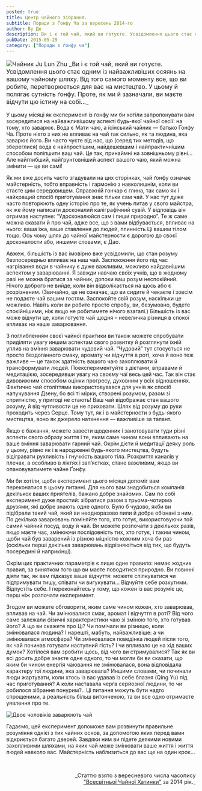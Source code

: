 ```yaml
---
posted: true
title: Центр чайного зібрання.
subtitle: Поради з Ґонфу Ча за вересень 2014-го
author: Ву Де
description: Ви і є той чай, який ви готуєте. Усвідомлення цього стає одним із найважливіших осяянь на вашому чайному шляху.
pubDate: 2015-05-29
category: ["Поради з ґонфу ча"]
---
```



<p style="font-size: 1rem"><Image class="float-right" src={TheCenterofaTeaSession1} alt="Чайник Ju Lun Zhu" /> _Ви і є той чай, який ви готуєте. Усвідомлення цього стає одним із найважливіших осяянь на вашому чайному шляху. Від того самого моменту все, що ви робите, перетворюється для вас на мистецтво. У цьому й полягає сутність ґонфу. Проте, як ми й зазначали, ви маєте відчути цю істину на собі..._</p>

У цьому місяці як експеримент із ґонфу ми би хотіли запропонувати вам зосередитися на найважливішому аспекті будь-якої чайної сесії: на тому, хто заварює. Вода є Мати чаю, а їсінський чайник — батько Ґонфу Ча. Проте ніхто з них не впливає на чай так сильно, як та людина, яка заварює його. Ви часто чуєте від нас, що (серед тих методів, що збереглися) вода є найпростішим, найдешевшим і найпрактичнішим способом поліпшити ваш чай. Це так, принаймні на зовнішньому рівні… Але найглибший, найґрунтовніший аспект вашого чаю, який можна змінити — це ви самі!

Як ми вже досить часто згадували на цих сторінках, чай ґонфу означає майстерність, тобто вправність і гармонію з навколишнім, коли ви стаєте цим середовищем. Справжній гончар є глина, так само як і найкращий спосіб приготування знає тільки сам чай. У нас тут дуже часто повторюють одну історію про те, як учень питав у свого майстра, як же йому написати досконалий каліграфічний сувій. У відповідь він отримав наступне: “Удосконалюйся сам і пиши природно”. Те ж саме можна сказати й про чай, адже все, що з вами відбувається, впливає на нього: ваша їжа, ваше ставлення до людей, плинність Ці вашим тілом тощо. Ось чому шлях до чайної майстерности є дорогою до своєї досконалости або, иншими словами, є Дао.

Авжеж, більшість із вас імовірно вже усвідомили, що стан розуму безпосередньо впливає на наш чай. Заспокоєння його під час нагрівання води в чайнику є дуже важливим, можливо найдавнішим аспектом у заварюванні. Я завжди навчаю своїх учнів, що в жодному разі не можна братися за чайник, допоки ваш розум неспокійний. Нічого доброго не вийде, коли він відволікається на щось або є розрізненим. (Звичайно, це не означає, що ви сидите й чекаєте і зовсім не подаєте чай вашим гостям. Заспокойте свій розум, наскільки це можливо. Навіть коли ви робите просто спробу, ви, безумовно, будете спокійнішими, ніж якщо не робитимете нічого взагалі.) Більшість із вас може відчути це, коли готуєте чай щодня – невеличка різниця в спокої впливає на наше заварювання.

З поглибленням своєї чайної практики ви також можете спробувати приділяти увагу иншим аспектам свого розвитку й розглянути їхній уплив на вміння заварювати чудовий чай. “Чудовий” тут стосується не просто бездоганного смаку, аромату чи відчуття в роті, хоча й воно теж важливе — це також здатність вашого чаю захоплювати й трансформувати людей. Поекспериментуйте з дієтами, вправами й медитацією, зосередивши увагу на своєму чаї весь цей час. Так він стає дивовижним способом оцінки прогресу, духовним у всіх відношеннях. Фактично чай століттями використовувався для учнів як спосіб напучування Дзену, бо всі ті мірки, створені розумом, разом зі спритністю, у пригоді не стають! Ваш чай відображає стан вашого розуму, й від чутливости це не приховати. Шлях від розуму до руки проходить через Серце. Тому тут, як і в майстерности з будь-якого мистецтва, воно як джерело натхнення — важливіше за талант.

Якщо є бажання, можете завести щоденник і занотовувати туди різні аспекти свого образу життя і те, яким саме чином вони впливають на ваше вміння заварювати гарний чай. Окрім дієти й медитації деяку роль у цьому, рівно як і в народженні будь-якого мистецтва, будуть відігравати рухливість і гнучкість вашого тіла. Розкриття каналів у плечах, а особливо в ліктях і зап’ястках, стане важливим, якщо ви опановуватимете чайне Ґонфу.

Ми би хотіли, щоби експеримент цього місяця допоміг вам переконатися в цьому питанні. Для нього вам знадобиться компанія декількох ваших приятелів, бажано добре знайомих. Сам по собі експеримент дуже простий: зібратися разом з трьома-чотирма друзями, які добре знають одне одного. Було б чудово, якби ви підібрали такий чай, який ви неодноразово пили й добре обізнані з ним. По декілька заварювань поміняйте того, хто готує, використовуючи той самий чайний посуд, воду й чай. Ви можете розпочати з декількох разів, якщо маєте час, змінюючи послідовність тих, хто готує, і таким чином, щоби чай був заварений із різною міцністю кожним хоча би раз (оскільки перші декілька заварювань відрізняюіться від тих, що будуть посередині й наприкінці).

Окрім цих практичних параметрів є лише одне правило: немає жодних правил, за винятком того що ви маєте поводитися природно. Ви повинні діяти так, як вам підказує ваше відчуття: можете спілкуватися чи підтримувати тишу, співати чи вигукувати… Відчуйте себе розкутими. Відпустіть себе. І переконайтесь у тому, що кожен із вас розуміє це, перш ніж розпочати експеримент.

Згодом ви можете обговорити, яким саме чином кожен, хто заварював, впливав на чай. Чи змінювалися смак, аромат і відчуття в роті? Від чого саме залежали фізичні характеристики чаю зі зміною того, хто готував його? А що ви скажете про Ці? Чи помічали ви різницю, коли змінювалася людина? І нарешті, мабуть, найважливіше: а чи змінювалася атмосфера? Чи змінювалася поведінка людей після того, як чай починав готувати наступний гість? І чи впливало це на хід ваших думок? Хотілося вам зробити щось, від чого ви стримувалися? Так як ви всі досить добре знаєте одне одного, то чи могли би ви сказати, що яким би чином енергія чаювання не змінювалася, вона відповідала характеру тої людини, яка заварювала? Иншими словами, чи починали люди жартувати, коли хтось із вас удавав із себе блазня (Qing Yu) під час приготування? А коли наставала черга серйозної людини, то чи робилося зібрання понурим?.. Ці питання можуть бути надто спрощеними, а реальність більш витонченою, та ви все одно отримаєте уявлення про те.

<Image class="align-center" src={TheCenterofaTeaSession2} alt="Двоє чоловіків заварюють чай" />

Гадаємо, цей експеримент допоможе вам розвинути правильне розуміння однієї з тих чайних основ, за допомогою яких перед вами відкриється багато дверей. Завдяки ним ви підете деякими новими захопливими шляхами, на яких чай може змінювати ваше життя і життя людей навколо вас. Майстерність наблизиться до вас ще на один крок…

<p>&nbsp;</p>
<p align="right" style="font-size: 0.9rem;">_Статтю взято з вересневого числа часопису<br /><a title="globalteahut.org" href="http://www.globalteahut.org/" target="_blank" rel="noopener">"Всесвітньої Чайної Хатинки"</a>&nbsp;за 2014 рік._</p>